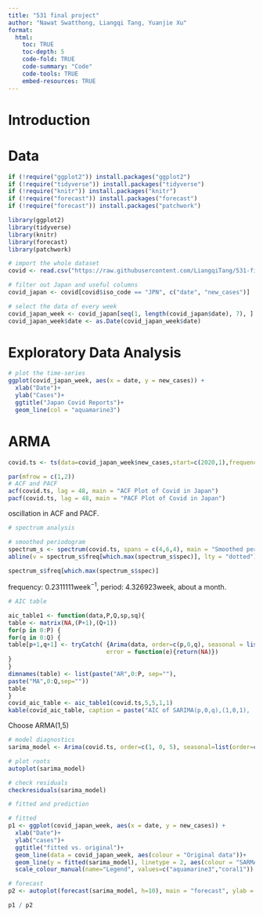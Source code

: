 ```yaml
---
title: "531 final project"
author: "Nawat Swatthong, Liangqi Tang, Yuanjie Xu"
format: 
  html:
    toc: TRUE
    toc-depth: 5
    code-fold: TRUE
    code-summary: "Code"
    code-tools: TRUE
    embed-resources: TRUE
---
```


# Introduction


# Data

```r
if (!require("ggplot2")) install.packages("ggplot2")
if (!require("tidyverse")) install.packages("tidyverse")
if (!require("knitr")) install.packages("knitr")
if (!require("forecast")) install.packages("forecast")
if (!require("forecast")) install.packages("patchwork")

library(ggplot2)
library(tidyverse)
library(knitr)
library(forecast)
library(patchwork)
```

```r
# import the whole dataset
covid <- read.csv("https://raw.githubusercontent.com/LiangqiTang/531-final-project/main/owid-covid-data.csv", header = TRUE, sep = ",")

# filter out Japan and useful columns
covid_japan <- covid[covid$iso_code == "JPN", c("date", "new_cases")]

# select the data of every week
covid_japan_week <- covid_japan[seq(1, length(covid_japan$date), 7), ]
covid_japan_week$date <- as.Date(covid_japan_week$date)
```

# Exploratory Data Analysis

```r
# plot the time-series
ggplot(covid_japan_week, aes(x = date, y = new_cases)) +
  xlab("Date")+
  ylab("Cases")+
  ggtitle("Japan Covid Reports")+
  geom_line(col = "aquamarine3")
```

# ARMA

```r
covid.ts <- ts(data=covid_japan_week$new_cases,start=c(2020,1),frequency=52,names=c('cases'))
```

```r
par(mfrow = c(1,2))
# ACF and PACF
acf(covid.ts, lag = 48, main = "ACF Plot of Covid in Japan")
pacf(covid.ts, lag = 48, main = "PACF Plot of Covid in Japan")
```

oscillation in ACF and PACF.

```r
# spectrum analysis

# smoothed periodogram
spectrum_s <- spectrum(covid.ts, spans = c(4,6,4), main = "Smoothed periodogram")
abline(v = spectrum_s$freq[which.max(spectrum_s$spec)], lty = "dotted")

spectrum_s$freq[which.max(spectrum_s$spec)]
```

frequency: $0.2311111\text{week}^{-1}$, period: $4.326923\text{week}$, about a month.

```r
# AIC table

aic_table1 <- function(data,P,Q,sp,sq){
table <- matrix(NA,(P+1),(Q+1))
for(p in 0:P) {
for(q in 0:Q) {
table[p+1,q+1] <- tryCatch( {Arima(data, order=c(p,0,q), seasonal = list(order=c(sp,0,sq), period = 4),method = "ML")$aic}, 
                            error = function(e){return(NA)})
}
}
dimnames(table) <- list(paste("AR",0:P, sep=""),
paste("MA",0:Q,sep=""))
table
}
covid_aic_table <- aic_table1(covid.ts,5,5,1,1)
kable(covid_aic_table, caption = paste("AIC of SARIMA(p,0,q),(1,0,1),  0 <= p,q <=5"), digits=2)
```

Choose ARMA(1,5)

```r
# model diagnostics
sarima_model <- Arima(covid.ts, order=c(1, 0, 5), seasonal=list(order=c(1, 0, 1), period=4))

# plot roots
autoplot(sarima_model)

# check residuals
checkresiduals(sarima_model)
```

```r
# fitted and prediction

# fitted
p1 <- ggplot(covid_japan_week, aes(x = date, y = new_cases)) +
  xlab("Date")+
  ylab("cases")+
  ggtitle("fitted vs. original")+
  geom_line(data = covid_japan_week, aes(colour = "Original data"))+
  geom_line(y = fitted(sarima_model), linetype = 2, aes(colour = "SARMA fit"))+
  scale_colour_manual(name="Legend", values=c("aquamarine3","coral1"))

# forecast
p2 <- autoplot(forecast(sarima_model, h=10), main = "forecast", ylab = "Cases", xlab = "Date")

p1 / p2
```




